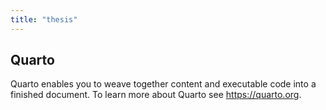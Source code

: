 ```yaml
---
title: "thesis"
---
```


## Quarto

Quarto enables you to weave together content and executable code into a finished document. To learn more about Quarto see <https://quarto.org>.
